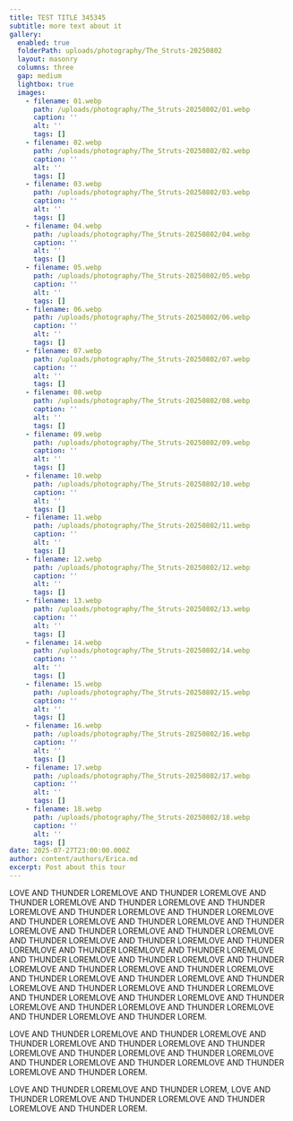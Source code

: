 ```yaml
---
title: TEST TITLE 345345
subtitle: more text about it
gallery:
  enabled: true
  folderPath: uploads/photography/The_Struts-20250802
  layout: masonry
  columns: three
  gap: medium
  lightbox: true
  images:
    - filename: 01.webp
      path: /uploads/photography/The_Struts-20250802/01.webp
      caption: ''
      alt: ''
      tags: []
    - filename: 02.webp
      path: /uploads/photography/The_Struts-20250802/02.webp
      caption: ''
      alt: ''
      tags: []
    - filename: 03.webp
      path: /uploads/photography/The_Struts-20250802/03.webp
      caption: ''
      alt: ''
      tags: []
    - filename: 04.webp
      path: /uploads/photography/The_Struts-20250802/04.webp
      caption: ''
      alt: ''
      tags: []
    - filename: 05.webp
      path: /uploads/photography/The_Struts-20250802/05.webp
      caption: ''
      alt: ''
      tags: []
    - filename: 06.webp
      path: /uploads/photography/The_Struts-20250802/06.webp
      caption: ''
      alt: ''
      tags: []
    - filename: 07.webp
      path: /uploads/photography/The_Struts-20250802/07.webp
      caption: ''
      alt: ''
      tags: []
    - filename: 08.webp
      path: /uploads/photography/The_Struts-20250802/08.webp
      caption: ''
      alt: ''
      tags: []
    - filename: 09.webp
      path: /uploads/photography/The_Struts-20250802/09.webp
      caption: ''
      alt: ''
      tags: []
    - filename: 10.webp
      path: /uploads/photography/The_Struts-20250802/10.webp
      caption: ''
      alt: ''
      tags: []
    - filename: 11.webp
      path: /uploads/photography/The_Struts-20250802/11.webp
      caption: ''
      alt: ''
      tags: []
    - filename: 12.webp
      path: /uploads/photography/The_Struts-20250802/12.webp
      caption: ''
      alt: ''
      tags: []
    - filename: 13.webp
      path: /uploads/photography/The_Struts-20250802/13.webp
      caption: ''
      alt: ''
      tags: []
    - filename: 14.webp
      path: /uploads/photography/The_Struts-20250802/14.webp
      caption: ''
      alt: ''
      tags: []
    - filename: 15.webp
      path: /uploads/photography/The_Struts-20250802/15.webp
      caption: ''
      alt: ''
      tags: []
    - filename: 16.webp
      path: /uploads/photography/The_Struts-20250802/16.webp
      caption: ''
      alt: ''
      tags: []
    - filename: 17.webp
      path: /uploads/photography/The_Struts-20250802/17.webp
      caption: ''
      alt: ''
      tags: []
    - filename: 18.webp
      path: /uploads/photography/The_Struts-20250802/18.webp
      caption: ''
      alt: ''
      tags: []
date: 2025-07-27T23:00:00.000Z
author: content/authors/Erica.md
excerpt: Post about this tour
---
```


LOVE AND THUNDER LOREMLOVE AND THUNDER LOREMLOVE AND THUNDER LOREMLOVE AND THUNDER LOREMLOVE AND THUNDER LOREMLOVE AND THUNDER LOREMLOVE AND THUNDER LOREMLOVE AND THUNDER LOREMLOVE AND THUNDER LOREMLOVE AND THUNDER LOREMLOVE AND THUNDER LOREMLOVE AND THUNDER LOREMLOVE AND THUNDER LOREMLOVE AND THUNDER LOREMLOVE AND THUNDER LOREMLOVE AND THUNDER LOREMLOVE AND THUNDER LOREMLOVE AND THUNDER LOREMLOVE AND THUNDER LOREMLOVE AND THUNDER LOREMLOVE AND THUNDER LOREMLOVE AND THUNDER LOREMLOVE AND THUNDER LOREMLOVE AND THUNDER LOREMLOVE AND THUNDER LOREMLOVE AND THUNDER LOREMLOVE AND THUNDER LOREMLOVE AND THUNDER LOREMLOVE AND THUNDER LOREMLOVE AND THUNDER LOREMLOVE AND THUNDER LOREMLOVE AND THUNDER LOREMLOVE AND THUNDER LOREMLOVE AND THUNDER LOREM.

LOVE AND THUNDER LOREMLOVE AND THUNDER LOREMLOVE AND THUNDER LOREMLOVE AND THUNDER LOREMLOVE AND THUNDER LOREMLOVE AND THUNDER LOREMLOVE AND THUNDER LOREMLOVE AND THUNDER LOREMLOVE AND THUNDER LOREMLOVE AND THUNDER LOREMLOVE AND THUNDER LOREM.

LOVE AND THUNDER LOREMLOVE AND THUNDER LOREM, LOVE AND THUNDER LOREMLOVE AND THUNDER LOREMLOVE AND THUNDER LOREMLOVE AND THUNDER LOREM.
